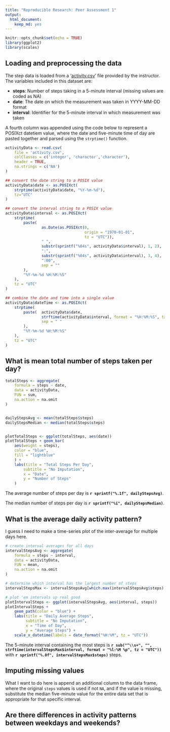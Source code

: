 ```yaml
---
title: "Reproducible Research: Peer Assessment 1"
output: 
  html_document:
    keep_md: yes
---
```


```r
knitr::opts_chunk$set(echo = TRUE)
library(ggplot2)
library(scales)
```

## Loading and preprocessing the data

The step data is loaded from a '[activity.csv](https://d396qusza40orc.cloudfront.net/repdata%2Fdata%2Factivity.zip)' file provided by the instructor. The variables included in this dataset are:

* **steps**: Number of steps taking in a 5-minute interval (missing values are coded as NA)
* **date**: The date on which the measurement was taken in YYYY-MM-DD format
* **interval**: Identifier for the 5-minute interval in which measurement was taken

A fourth column was appended using the code below to represent a POSIXct datetiem value, where the date and five-minute time of day are pasted together and parsed using the `strptime()` function.


```r

activityData <- read.csv(
    file = 'activity.csv',
    colClasses = c('integer', 'character','character'),
    header = TRUE,
    na.strings = c('NA')
)

## convert the date string to a POSIX value
activityData$date <- as.POSIXct(
    strptime(activityData$date, "%Y-%m-%d"),
    tz="UTC"
)

## convert the interval string to a POSIX value
activityData$interval <- as.POSIXct(
    strptime(
        paste(
                as.Date(as.POSIXct(0,
                                   origin = "1970-01-01",
                                   tz = "UTC")),
                " ",
                substr(sprintf("%04s", activityData$interval), 1, 2),
                ":",
                substr(sprintf("%04s", activityData$interval), 3, 4),
                ":00",
                sep = ""
        ),
        "%Y-%m-%d %H:%M:%S"
    ),
    tz = "UTC"
)

## combine the date and time into a single value
activityData$dateTime <- as.POSIXct(
    strptime(
        paste(  activityData$date,
                strftime(activityData$interval, format = "%H:%M:%S", tz = "UTC"),
                sep = " "
        ),
        "%Y-%m-%d %H:%M:%S"
    ),
    tz = "UTC"
)

```


## What is mean total number of steps taken per day?

```r

totalSteps <- aggregate(
    formula = steps ~ date,
    data = activityData,
    FUN = sum,
    na.action = na.omit
)


dailyStepsAvg <- mean(totalSteps$steps)
dailyStepsMedian <- median(totalSteps$steps)


plotTotalSteps <- ggplot(totalSteps, aes(date))
plotTotalSteps + geom_bar(
    aes(weight = steps),
    color = "blue",
    fill = "lightblue"
    ) +
    labs(title = "Total Steps Per Day",
        subtitle = "No Imputation",
        x = "Date",
        y = "Number of Steps"
    )

```
The average number of steps per day is **`r sprintf("%.1f", dailyStepsAvg)`**.

The median number of steps per day is **`r sprintf("%i", dailyStepsMedian)`**.


## What is the average daily activity pattern?

I guess I need to make a time-series plot of the inter-average for multiple days here.

```r

# create interval averages for all days
intervalStepsAvg <- aggregate(
    formula = steps ~ interval,
    data = activityData,
    FUN = mean,
    na.action = na.omit
)

# determine which interval has the largest number of steps
intervalStepsMax <- intervalStepsAvg[which.max(intervalStepsAvg$steps),]

# plot 'em intervals up real good
plotIntervalSteps <- ggplot(intervalStepsAvg, aes(interval, steps))
plotIntervalSteps +
    geom_path(color = "blue") +
    labs(title = "Daily Average Steps",
         subtitle = "No Imputation",
         x = "Time of Day",
         y = "Average Steps") +
    scale_x_datetime(labels = date_format("%H:%M", tz = "UTC"))

```

The 5-minute interval containing the most steps is **`r sub("^\\s+", "", strftime(intervalStepsMax$interval, format = "%l:%M %p", tz = "UTC"))`** with **`r sprintf("%.0f", intervalStepsMax$steps)`** steps.

## Imputing missing values

What I want to do here is append an additional column to the data frame, where the original `steps` values is used if not `NA`, and if the value is missing, substitute the median five-minute value for the entire data set that is appropriate for that specific interval.

## Are there differences in activity patterns between weekdays and weekends?

